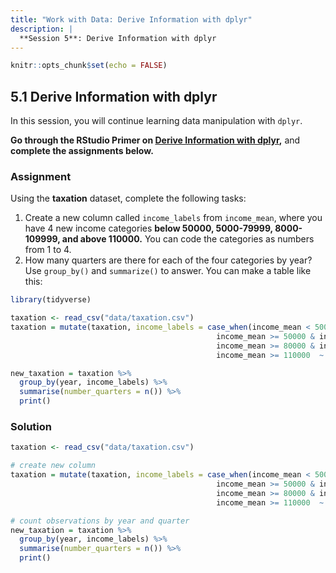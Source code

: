 ```yaml
---
title: "Work with Data: Derive Information with dplyr"
description: |
  **Session 5**: Derive Information with dplyr
---
```


```r
knitr::opts_chunk$set(echo = FALSE)
```

## 5.1 Derive Information with dplyr

In this session, you will continue learning data manipulation with `dplyr`.

**Go through the RStudio Primer on [Derive Information with dplyr](https://rstudio.cloud/learn/primers/2.3),** and **complete the assignments below.**

### Assignment
 
Using the **taxation** dataset, complete the following tasks:

  1. Create a new column called `income_labels` from `income_mean`, where you have 4 new income categories **below 50000, 5000-79999, 8000-109999, and above 110000.** You can code the categories as numbers from 1 to 4. 
  2. How many quarters are there for each of the four categories by year? Use `group_by()` and `summarize()` to answer. You can make a table like this:
  
```r
library(tidyverse)

taxation <- read_csv("data/taxation.csv")
taxation = mutate(taxation, income_labels = case_when(income_mean < 50000 ~ "1",
                                              income_mean >= 50000 & income_mean < 80000 ~ "2",
                                              income_mean >= 80000 & income_mean < 110000 ~ "3",
                                              income_mean >= 110000  ~ "4"))
```
``` r
new_taxation = taxation %>% 
  group_by(year, income_labels) %>%
  summarise(number_quarters = n()) %>%
  print()
```

### Solution
```r
taxation <- read_csv("data/taxation.csv")

# create new column
taxation = mutate(taxation, income_labels = case_when(income_mean < 50000 ~ "1",
                                              income_mean >= 50000 & income_mean < 80000 ~ "2",
                                              income_mean >= 80000 & income_mean < 110000 ~ "3",
                                              income_mean >= 110000  ~ "4"))

# count observations by year and quarter
new_taxation = taxation %>% 
  group_by(year, income_labels) %>%
  summarise(number_quarters = n()) %>%
  print()
```